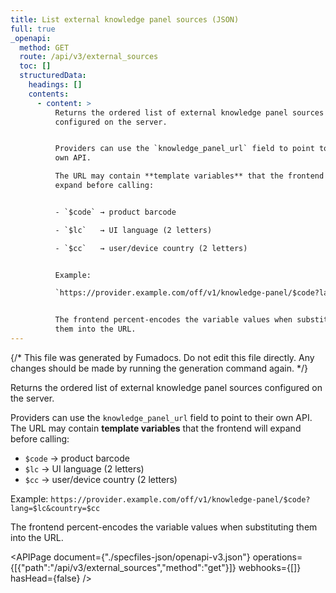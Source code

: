 ```yaml
---
title: List external knowledge panel sources (JSON)
full: true
_openapi:
  method: GET
  route: /api/v3/external_sources
  toc: []
  structuredData:
    headings: []
    contents:
      - content: >
          Returns the ordered list of external knowledge panel sources
          configured on the server.


          Providers can use the `knowledge_panel_url` field to point to their
          own API.

          The URL may contain **template variables** that the frontend will
          expand before calling:


          - `$code` → product barcode

          - `$lc`   → UI language (2 letters)

          - `$cc`   → user/device country (2 letters)


          Example:

          `https://provider.example.com/off/v1/knowledge-panel/$code?lang=$lc&country=$cc`


          The frontend percent-encodes the variable values when substituting
          them into the URL.
---
```


{/* This file was generated by Fumadocs. Do not edit this file directly. Any changes should be made by running the generation command again. */}

Returns the ordered list of external knowledge panel sources configured on the server.

Providers can use the `knowledge_panel_url` field to point to their own API.
The URL may contain **template variables** that the frontend will expand before calling:

- `$code` → product barcode
- `$lc`   → UI language (2 letters)
- `$cc`   → user/device country (2 letters)

Example:
`https://provider.example.com/off/v1/knowledge-panel/$code?lang=$lc&country=$cc`

The frontend percent-encodes the variable values when substituting them into the URL.


<APIPage document={"./specfiles-json/openapi-v3.json"} operations={[{"path":"/api/v3/external_sources","method":"get"}]} webhooks={[]} hasHead={false} />